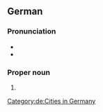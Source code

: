 ==German==
{{wikipedia}}
{{wikipedia|lang=de}}

===Pronunciation===
* {{IPA|de|/ˈɡʁaɪ̯fsvalt/}}
* {{audio|de|De-Greifswald.ogg|Audio}}

===Proper noun===
{{de-proper noun|n}}

# {{place|de|town|s/Mecklenburg-Vorpommern|c/Germany|t1=Greifswald}}

[[Category:de:Cities in Germany]]